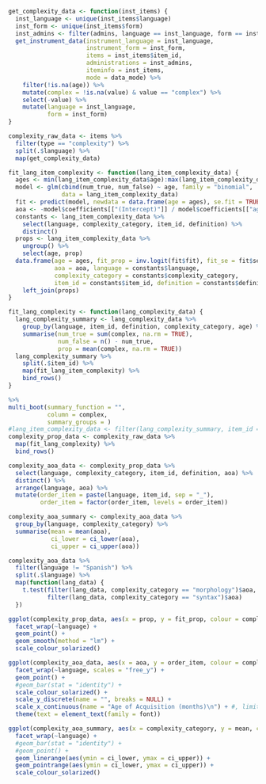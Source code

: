 ```r
get_complexity_data <- function(inst_items) {
  inst_language <- unique(inst_items$language)
  inst_form <- unique(inst_items$form)
  inst_admins <- filter(admins, language == inst_language, form == inst_form)
  get_instrument_data(instrument_language = inst_language,
                      instrument_form = inst_form,
                      items = inst_items$item_id,
                      administrations = inst_admins,
                      iteminfo = inst_items,
                      mode = data_mode) %>%
    filter(!is.na(age)) %>%
    mutate(complex = !is.na(value) & value == "complex") %>%
    select(-value) %>%
    mutate(language = inst_language,
           form = inst_form)
}

complexity_raw_data <- items %>%
  filter(type == "complexity") %>%
  split(.$language) %>%
  map(get_complexity_data)

fit_lang_item_complexity <- function(lang_item_complexity_data) {
  ages <- min(lang_item_complexity_data$age):max(lang_item_complexity_data$age)
  model <- glm(cbind(num_true, num_false) ~ age, family = "binomial",
               data = lang_item_complexity_data)
  fit <- predict(model, newdata = data.frame(age = ages), se.fit = TRUE)
  aoa <- -model$coefficients[["(Intercept)"]] / model$coefficients[["age"]]
  constants <- lang_item_complexity_data %>%
    select(language, complexity_category, item_id, definition) %>%
    distinct()
  props <- lang_item_complexity_data %>%
    ungroup() %>%
    select(age, prop)
  data.frame(age = ages, fit_prop = inv.logit(fit$fit), fit_se = fit$se.fit,
             aoa = aoa, language = constants$language,
             complexity_category = constants$complexity_category,
             item_id = constants$item_id, definition = constants$definition) %>%
    left_join(props)
}

fit_lang_complexity <- function(lang_complexity_data) {
  lang_complexity_summary <- lang_complexity_data %>%
    group_by(language, item_id, definition, complexity_category, age) %>%
    summarise(num_true = sum(complex, na.rm = TRUE),
              num_false = n() - num_true,
              prop = mean(complex, na.rm = TRUE))
  lang_complexity_summary %>%
    split(.$item_id) %>%
    map(fit_lang_item_complexity) %>%
    bind_rows()
}

%>%
multi_boot(summary_function = "",
           column = complex,
           summary_groups = )
#lang_item_complexity_data <- filter(lang_complexity_summary, item_id == "item_761")
complexity_prop_data <- complexity_raw_data %>%
  map(fit_lang_complexity) %>%
  bind_rows()

complexity_aoa_data <- complexity_prop_data %>%
  select(language, complexity_category, item_id, definition, aoa) %>%
  distinct() %>%
  arrange(language, aoa) %>%
  mutate(order_item = paste(language, item_id, sep = "_"),
         order_item = factor(order_item, levels = order_item))

complexity_aoa_summary <- complexity_aoa_data %>%
  group_by(language, complexity_category) %>%
  summarise(mean = mean(aoa),
            ci_lower = ci_lower(aoa),
            ci_upper = ci_upper(aoa))

complexity_aoa_data %>%
  filter(language != "Spanish") %>%
  split(.$language) %>%
  map(function(lang_data) {
    t.test(filter(lang_data, complexity_category == "morphology")$aoa,
           filter(lang_data, complexity_category == "syntax")$aoa)
  })
```

```r
ggplot(complexity_prop_data, aes(x = prop, y = fit_prop, colour = complexity_category)) +
  facet_wrap(~language) +
  geom_point() +
  geom_smooth(method = "lm") +
  scale_colour_solarized()
```

```r
ggplot(complexity_aoa_data, aes(x = aoa, y = order_item, colour = complexity_category)) +
  facet_wrap(~language, scales = "free_y") +
  geom_point() +
  #geom_bar(stat = "identity") +
  scale_colour_solarized() +
  scale_y_discrete(name = "", breaks = NULL) +
  scale_x_continuous(name = "Age of Acquisition (months)\n") + #, limits = c(24, 40), breaks = c(24, 40)) +
  theme(text = element_text(family = font))
```

```r
ggplot(complexity_aoa_summary, aes(x = complexity_category, y = mean, colour = complexity_category)) +
  facet_wrap(~language) +
  #geom_bar(stat = "identity") +
  #geom_point() +
  geom_linerange(aes(ymin = ci_lower, ymax = ci_upper)) +
  geom_pointrange(aes(ymin = ci_lower, ymax = ci_upper)) +
  scale_colour_solarized()
```
